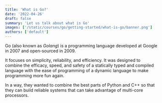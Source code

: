 ```yaml
---
title: 'What is Go?'
date: '2022-04-26'
draft: false
summary: 'Let us talk about what is Go'
images: ['/static/courses/go/getting-started/what-is-go/banner.png']
authors: ['default']
---
```


Go (also known as _Golang_) is a programming language developed at Google in 2007 and open-sourced in 2009.

It focuses on simplicity, reliability, and efficiency. It was designed to combine the efficacy, speed, and safety of a statically typed and compiled language with the ease of programming of a dynamic language to make programming more fun again.

In a way, they wanted to combine the best parts of Python and C++ so that they can build reliable systems that can take advantage of multi-core processors.
